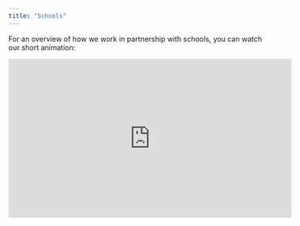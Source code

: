 ```yaml
---
title: "Schools"
---
```


For an overview of how we work in partnership with schools, you can watch our short animation:

<iframe width="560" height="315" src="https://www.youtube.com/embed/D5WEvRW1yfU" frameborder="0" allow="accelerometer; autoplay; clipboard-write; encrypted-media; gyroscope; picture-in-picture" allowfullscreen></iframe>
